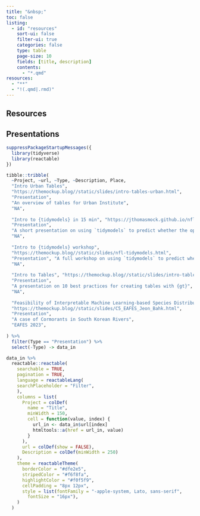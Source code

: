 ```yaml
---
title: "&nbsp;"
toc: false
listing:
  - id: "resources"
    sort-ui: false
    filter-ui: true
    categories: false
    type: table
    page-size: 10
    fields: [title, description]
    contents: 
      - "*.qmd"
resources:
  - "**"
  - "!(.qmd|.rmd)"
---
```


## Resources

::: {#resources}
:::

## Presentations

```r
suppressPackageStartupMessages({
  library(tidyverse)
  library(reactable)
})

tibble::tribble(
  ~Project, ~url, ~Type, ~Description, Place,
  "Intro Urban Tables", 
  "https://themockup.blog//static/slides/intro-tables-urban.html", 
  "Presentation", 
  "An overview of tables for Urban Institute",
  "NA",
  
  "Intro to {tidymodels} in 15 min", "https://jthomasmock.github.io/nfl_hanic", 
  "Presentation", 
  "A short presentation on using `tidymodels` to predict whether the opposing team will run or pass",
  "NA",
  
  "Intro to {tidymodels} workshop", 
  "https://themockup.blog//static/slides/nfl-tidymodels.html", 
  "Presentation", "A full workshop on using `tidymodels` to predict whether the opposing team will run or pass",
  "NA",
  
  "Intro to Tables", "https://themockup.blog//static/slides/intro-tables.html", 
  "Presentation", 
  "A presentation on 10 best practices for creating tables with {gt}",
  "NA",
  
  "Feasibility of Interpretable Machine Learning-based Species Distribution Models", 
  "https://themockup.blog//static/slides/C5_EAFES_Jeon_Bahk.html", 
  "Presentation", 
  "A case of Cormorants in South Korean Rivers",
  "EAFES 2023",
  
) %>% 
  filter(Type == "Presentation") %>% 
  select(-Type) -> data_in

data_in %>%
  reactable::reactable(
    searchable = TRUE,
    pagination = TRUE,
    language = reactableLang(
    searchPlaceholder = "Filter",
    ),
    columns = list(
      Project = colDef(
        name = "Title",
        minWidth = 150,
        cell = function(value, index) {
          url_in <- data_in$url[index]
          htmltools::a(href = url_in, value)
        }
      ),
      url = colDef(show = FALSE),
      Description = colDef(minWidth = 250)
    ),
    theme = reactableTheme(
      borderColor = "#dfe2e5",
      stripedColor = "#f6f8fa",
      highlightColor = "#f0f5f9",
      cellPadding = "8px 12px",
      style = list(fontFamily = "-apple-system, Lato, sans-serif",
        fontSize = "16px"),
    )
  )
```

